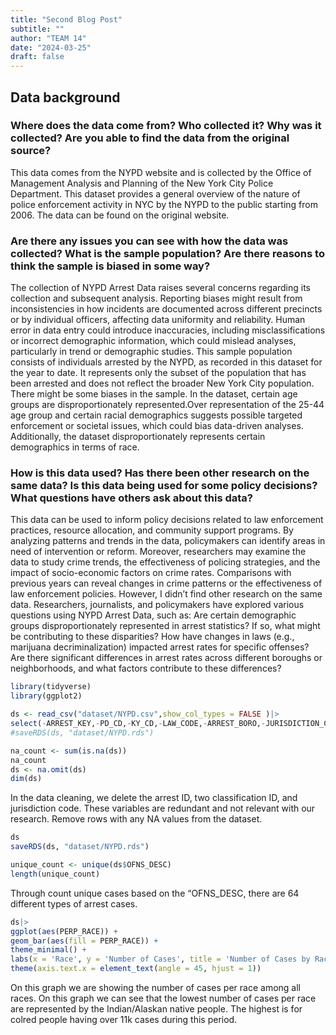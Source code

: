 ```yaml
---
title: "Second Blog Post"
subtitle: ""
author: "TEAM 14"
date: "2024-03-25"
draft: false
---
```


## Data background

### Where does the data come from? Who collected it? Why was it collected? Are you able to find the data from the original source?

This data comes from the NYPD website and is collected by the Office of Management Analysis and Planning of the New York City Police Department. This dataset provides a general overview of the nature of police enforcement activity in NYC by the NYPD to the public starting from 2006. The data can be found on the original website.

### Are there any issues you can see with how the data was collected? What is the sample population? Are there reasons to think the sample is biased in some way?

The collection of NYPD Arrest Data raises several concerns regarding its collection and subsequent analysis. Reporting biases might result from inconsistencies in how incidents are documented across different precincts or by individual officers, affecting data uniformity and reliability. Human error in data entry could introduce inaccuracies, including misclassifications or incorrect demographic information, which could mislead analyses, particularly in trend or demographic studies.
This sample population consists of individuals arrested by the NYPD, as recorded in this dataset for the year to date. It represents only the subset of the population that has been arrested and does not reflect the broader New York City population.
There might be some biases in the sample. In the dataset, certain age groups are disproportionately represented.Over representation of the 25-44 age group and certain racial demographics suggests possible targeted enforcement or societal issues, which could bias data-driven analyses. Additionally, the dataset disproportionately represents certain demographics in terms of race.

### How is this data used? Has there been other research on the same data? Is this data being used for some policy decisions? What questions have others ask about this data?

This data can be used to inform policy decisions related to law enforcement practices, resource allocation, and community support programs. By analyzing patterns and trends in the data, policymakers can identify areas in need of intervention or reform. Moreover, researchers may examine the data to study crime trends, the effectiveness of policing strategies, and the impact of socio-economic factors on crime rates. Comparisons with previous years can reveal changes in crime patterns or the effectiveness of law enforcement policies. However, I didn’t find other research on the same data. Researchers, journalists, and policymakers have explored various questions using NYPD Arrest Data, such as: Are certain demographic groups disproportionately represented in arrest statistics? If so, what might be contributing to these disparities? How have changes in laws (e.g., marijuana decriminalization) impacted arrest rates for specific offenses? Are there significant differences in arrest rates across different boroughs or neighborhoods, and what factors contribute to these differences?



```r
library(tidyverse) 
library(ggplot2)
```


```r
ds <- read_csv("dataset/NYPD.csv",show_col_types = FALSE )|>
select(-ARREST_KEY,-PD_CD,-KY_CD,-LAW_CODE,-ARREST_BORO,-JURISDICTION_CODE) 
#saveRDS(ds, "dataset/NYPD.rds")
```


```r
na_count <- sum(is.na(ds))
na_count
ds <- na.omit(ds) 
dim(ds)
```
In the data cleaning, we delete the arrest ID, two classification ID, and jurisdiction code. These variables are redundant and not relevant with our research. Remove rows with any NA values from the dataset.


```r
ds
saveRDS(ds, "dataset/NYPD.rds")
```


```r
unique_count <- unique(ds$OFNS_DESC)  
length(unique_count) 
```
Through count unique cases based on the "OFNS_DESC, there are 64 different types of arrest cases.

```r
ds|>
ggplot(aes(PERP_RACE)) +
geom_bar(aes(fill = PERP_RACE)) +
theme_minimal() +
labs(x = 'Race', y = 'Number of Cases', title = 'Number of Cases by Race') +
theme(axis.text.x = element_text(angle = 45, hjust = 1))
```

On this graph we are showing the number of cases per race among all races. On this graph we can see that the lowest number of cases per race are represented by the Indian/Alaskan native people. The highest is for colred people having over 11k cases during this period.

 

